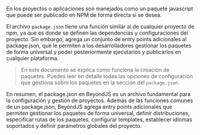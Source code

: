 
<DocHeader pretitle="Basics" title="Paquetes" />

En <BeyondJS/> los proyectos o aplicaciones son manejados como un paquete javascript que puede ser publicado en NPM de forma directa si se desea.

El archivo `package.json` tiene una función similar al de cualquier proyecto de npm,
ya que es donde se definen las dependencias y configuraciones del proyecto. Sin embargo, <BeyondJS/> agrega un conjunto de entry points adicionales
al package.json, que le permiten a los desarrolladores gestionar los paquetes de forma universal y poder posteriormente ejecutarlos y publicarlos
en cualquier plataforma.

> En este documento se explica como funciona la creación de paquetes.
> Puedes leer en detalle todas las opciones de configuración que gestiona <BeyondJS/> sobre los paquetes
> en <Link href="/docs/packages/json">la sección del `package.json`</Link>.

En resumen, el package.json en BeyondJS es un archivo fundamental para la configuración y gestión de proyectos.
Además de las funciones comunes de un package.json, BeyondJS agrega entry points adicionales que permiten gestionar los paquetes de forma universal,
definir distribuciones, especificar rutas de los paquetes, configurar templates, establecer idiomas soportados y definir parámetros globales del proyecto.

<Title tag="h2" text="Crear un paquete" />

Los paquetes en <BeyondJS/> pueden crearse de tres maneras:

-   ejecutando el comando `beyond add package` en la consola de comandos.
-   Haciendo uso del BeyondJS Workspace.
-   Manualmente.

<Title tag="h3" text="Creación usando el CLI" />

Para Crear un proyecto por medio del cli sólo debes ejecutar el siguiente comando:

<Code>beyond add package.</Code>

> Para hacer uso del CLI de <BeyondJS/> debes tener <BeyondJS/> instalado de forma global. Puedes ver todos los comandos provistos
> en <Link href="/docs/cli">la sección del cli</Link> de esta documentación.

<Title tag="h3" text="Creación usando BeyondJS Workspace" />

Puedes crear paquetes directamente desde el BeyondJS Workspace, para hacerlo debes seguir los siguientes pasos:

-   Ejecutar <BeyondJS/> en la carpeta que desees gestionar tus proyectos.
-   Acceder a <ELink href="https://workspace.beyondjs.com"> https://workspace.beyondjs.com</ELink> y crear el proyecto por medio de su interfaz gráfica.
    Puedes leer más acerca de cómo funciona el Workspace en la <Link href="/docs/workspace">sección de BeyondJS Workspace</Link>.

<Title tag="h3" text="Creación manual" />

Puedes crear los paquetes de forma manual, para ello sólo debes crear un package.json con su estructura mínima, la cúal debe incluir
el nombre del paquete.

<Code name="package.json">
	{`{
 "name": "package-name",
}`}
</Code>

Además, tendrás que crear el archivo `beyond.json` para que el DevServer de <BeyondJS/> pueda reconocerlo. El archivo debe tener la siguiente estrucutra

<Code name="beyond.json">
	{`{
    "applications": ["./project.json"]
}`}
</Code>

> Puedes crear el package.json con herramientas de terceros cómo NPM o Yarn, luego registrarlos en el archivo `beyond.json`. Debes asegurarte
> de tener las propiedades del paquete que <BeyondJS/> requiere.

<NextLinks items={['packages/distributions', 'packages/json']} />
